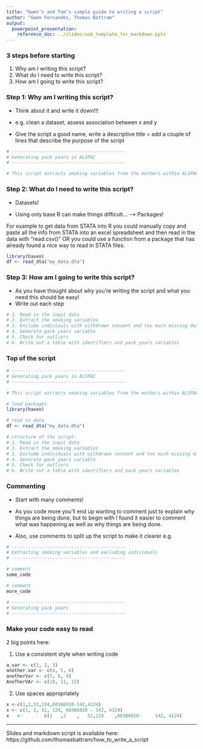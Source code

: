 ```yaml
---
title: "Gwen’s and Tom’s simple guide to writing a script"
author: "Gwen Fernandes, Thomas Battram"
output: 
  powerpoint_presentation:
    reference_doc: ../slides/uob_template_for_markdown.pptx
---
```


### 3 steps before starting
1. Why am I writing this script?
2. What do I need to write this script?
3. How am I going to write this script? 

### Step 1: Why am I writing this script? 

* Think about it and write it down!!!
* e.g. clean a dataset, assess association between x and y

* Give the script a good name, write a descriptive title + add a couple of lines that describe the purpose of the script

``` r
# ------------------------------------------
# Generating pack years in ALSPAC
# ------------------------------------------

# This script extracts smoking variables from the mothers within ALSPAC and uses this to generate pack years. Authors: Thomas Battram, Gwen Fernandes. Date: 2020/02/15
```

### Step 2: What do I need to write this script?

* Datasets!

* Using only base R can make things difficult... --> Packages! 

For example to get data from STATA into R you could manually copy and paste all the info from STATA into an excel spreadsheet and then read in the data with "read.csv()" OR you could use a function from a package that has already found a nice way to read in STATA files.

``` r
library(haven)
df <- read_dta("my_data.dta")
```


### Step 3: How am I going to write this script? 

* As you have thought about why you're writing the script and what you need this should be easy! 
* Write out each step

``` r

# 1. Read in the input data
# 2. Extract the smoking variables
# 3. Exclude indiviauls with withdrawn consent and too much missing data
# 4. Generate pack years variable 
# 5. Check for outliers
# 6. Write out a table with identifiers and pack years variables

```

### Top of the script
``` r
# ------------------------------------------
# Generating pack years in ALSPAC
# ------------------------------------------

# This script extracts smoking variables from the mothers within ALSPAC and uses this to generate pack years. Authors: Thomas Battram, Gwen Fernandes. Date: 2020/02/15

# load packages
library(haven)

# read in data
df <- read_dta("my_data.dta")

# structure of the script:
# 1. Read in the input data
# 2. Extract the smoking variables
# 3. Exclude individuals with withdrawn consent and too much missing data
# 4. Generate pack years variable 
# 5. Check for outliers
# 6. Write out a table with identifiers and pack years variables
```

### Commenting

* Start with many comments! 
* As you code more you'll end up wanting to comment just to explain why things are being done, but to begin with I found it easier to comment what was happening as well as why things are being done.

* Also, use comments to split up the script to make it clearer e.g.

``` r
# ------------------------------------------
# Extracting smoking variables and excluding individuals
# ------------------------------------------

# comment
some_code

# comment
more_code

# ------------------------------------------
# Generating pack years
# ------------------------------------------

```

### Make your code easy to read

2 big points here:

1. Use a consistent style when writing code

``` r
a_var <- c(1, 2, 3)
another.var <- c(4, 5, 6)
anotherVar <- c(7, 8, 9)
AnoTherVAr <- c(10, 11, 12)
```

2. Use spaces appropriately

``` r
x <-c(1,2,51,124,60386920-142,4124)
x <- c(1, 2, 51, 124, 60386920 - 142, 4124)
x   <-        c(1   ,2    ,   51,124    ,60386920-     142, 4124) 
```

--- 

Slides and markdown script is available here: https://github.com/thomasbattram/how_to_write_a_script
